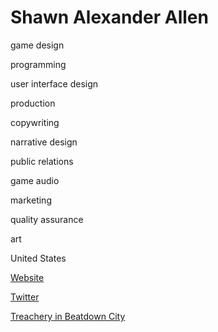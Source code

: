 # Shawn Alexander Allen

<Skills>

game design

programming

user interface design

production

copywriting

narrative design

public relations

game audio

marketing

quality assurance

art

</Skills>

<Location>

United States

</Location>

<Personal>

[Website](http://anewchallengerawaits.com/)

[Twitter](https://twitter.com/anuchallenger)

</Personal>

<Games>

[Treachery in Beatdown City](http://beatdowncity.com)

</Games>


